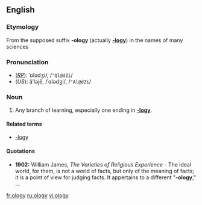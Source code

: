 ==English==
===Etymology===
From the supposed suffix '''-ology''' (actually '''[[-logy]]''') in the names of many sciences

===Pronunciation===
*(''[[RP]]''): ˈɒlədʒi/, /<tt>"Ql@dZi</tt>/
*(''US''): äʹləjē, /ˈɑlədʒi/, /<tt>"Al@dZi</tt>/

===Noun===
{{en-noun-reg-y|olog|y}}

#{{colloquial}} Any branch of learning, especially one ending in '''[[-logy]]'''.

====Related terms====
*[[-logy]]

====Quotations====
*'''1902:''' William James, ''The Varieties of Religious Experience'' - The ideal world, for them, is not a world of facts, but only of the meaning of facts; it is a point of view for judging facts.  It appertains to a different "'''-ology'''," ...

[[fr:ology]]
[[ru:ology]]
[[vi:ology]]